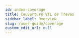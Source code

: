 ```yaml
---
id: index-coverage
title: Couverture VTL de Trevas
sidebar_label: Overview
slug: /user-guide/coverage
custom_edit_url: null
---
```



<div>
	<div className="row">
		<div className="col">
			<Card
				title="Opérateurs à usage général"
				page={useBaseUrl('/user-guide/coverage/general-operators')}
			/>
		</div>
		<div className="col">
			<Card
				title="Opérateurs de jointure"
				page={useBaseUrl('/user-guide/coverage/join-operators')}
			/>
		</div>
		<div className="col">
			<Card
				title="Opérateurs de chaînes"
				page={useBaseUrl('/user-guide/coverage/string-operators')}
			/>
		</div>
	</div>
	<div className="row">
		<div className="col">
			<Card
				title="Opérateurs numériques"
				page={useBaseUrl('/user-guide/coverage/numeric-operators')}
			/>
		</div>
		<div className="col">
			<Card
				title="Opérateurs de comparaison"
				page={useBaseUrl('/user-guide/coverage/comparison-operators')}
			/>
		</div>
		<div className="col">
			<Card
				title="Opérateurs booléens"
				page={useBaseUrl('/user-guide/coverage/boolean-operators')}
			/>
		</div>
	</div>
	<div className="row">
		<div className="col">
			<Card
				title="Opérateurs temporels"
				page={useBaseUrl('/user-guide/coverage/time-operators')}
			/>
		</div>
		<div className="col">
			<Card
				title="Opérateurs ensemblistes"
				page={useBaseUrl('/user-guide/coverage/set-operators')}
			/>
		</div>
		<div className="col">
			<Card
				title="Aggrégation hierarchique"
				page={useBaseUrl('/user-guide/coverage/hierarchical-aggregation')}
			/>
		</div>
	</div>
	<div className="row">
		<div className="col">
			<Card
				title="Opérateurs d'agrégat"
				page={useBaseUrl('/user-guide/coverage/aggregate-operators')}
			/>
		</div>
		<div className="col">
			<Card
				title="Opérateurs analytiques"
				page={useBaseUrl('/user-guide/coverage/analytic-operators')}
			/>
		</div>
		<div className="col">
			<Card
				title="Opérateurs de validation"
				page={useBaseUrl('/user-guide/coverage/data-validation-operators')}
			/>
		</div>
	</div>
	<div className="row">
		<div className="col">
			<Card
				title="Opérateurs conditionnels"
				page={useBaseUrl('/user-guide/coverage/conditional-operators')}
			/>
		</div>
		<div className="col">
			<Card
				title="Opérateurs de clause"
				page={useBaseUrl('/user-guide/coverage/clause-operators')}
			/>
		</div>
	</div>
</div>
